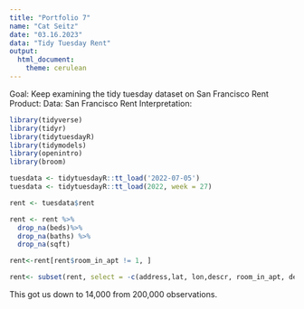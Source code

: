 ```yaml
---
title: "Portfolio 7"
name: "Cat Seitz"
date: "03.16.2023"
data: "Tidy Tuesday Rent"
output: 
  html_document: 
    theme: cerulean
---
```


Goal: Keep examining the tidy tuesday dataset on San Francisco Rent
Product: 
Data: San Francisco Rent
Interpretation:  


```r
library(tidyverse) 
library(tidyr)
library(tidytuesdayR)
library(tidymodels)
library(openintro)
library(broom)
```


```r

tuesdata <- tidytuesdayR::tt_load('2022-07-05')
tuesdata <- tidytuesdayR::tt_load(2022, week = 27)

rent <- tuesdata$rent
```


```r

rent <- rent %>%
  drop_na(beds)%>%
  drop_na(baths) %>%
  drop_na(sqft)

rent<-rent[rent$room_in_apt != 1, ]

rent<- subset(rent, select = -c(address,lat, lon,descr, room_in_apt, details) )

```

This got us down to 14,000 from 200,000 observations. 









